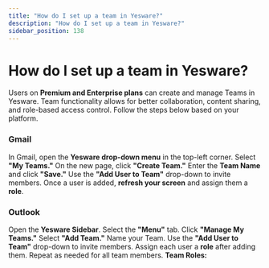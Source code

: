 ```yaml
---
title: "How do I set up a team in Yesware?"
description: "How do I set up a team in Yesware?"
sidebar_position: 138
---
```


# How do I set up a team in Yesware?

Users on **Premium and Enterprise plans** can create and manage Teams in Yesware. Team functionality allows for better collaboration, content sharing, and role-based access control.
Follow the steps below based on your platform.
### Gmail
In Gmail, open the **Yesware drop-down menu** in the top-left corner.
Select **"My Teams."**
On the new page, click **"Create Team."**
Enter the **Team Name** and click **"Save."**
Use the **"Add User to Team"** drop-down to invite members.
Once a user is added, **refresh your screen** and assign them a **role**.
### Outlook
Open the **Yesware Sidebar**.
Select the **"Menu"** tab.
Click **"Manage My Teams."**
Select **"Add Team."**
Name your Team.
Use the **"Add User to Team"** drop-down to invite members.
Assign each user a **role** after adding them.
Repeat as needed for all team members.
**Team Roles:**